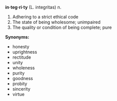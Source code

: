 '''in·teg·ri·ty''' (L. integritas)
n.

#Adhering to a strict ethical code
#The state of being wholesome; unimpaired
#The quality or condition of being complete; pure

'''Synonyms:'''
*honesty
*uprightness
*rectitude
*unity
*wholeness
*purity
*goodness
*probity
*sincerity
*virtue